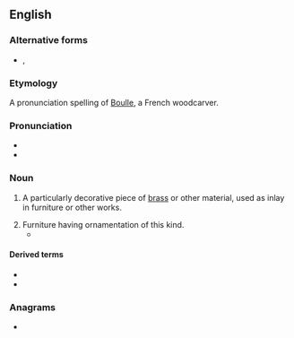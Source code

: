 {{also|Buhl|Bühl}}
==English==
{{wikipedia}}

===Alternative forms===
* {{l|en|boulle}}, {{l|en|boule}}

===Etymology===
A pronunciation spelling of [[w:André Charles Boulle|Boulle]], a French woodcarver.

===Pronunciation===
* {{IPA|en|/buːl/}}
* {{rhymes|en|uːl|s=1}}
{{rfap|en}}

===Noun===
{{en-noun|-|s}}

# {{lb|en|woodworking}} A particularly decorative piece of [[brass]] or other material, used as inlay in furniture or other works.
# Furniture having ornamentation of this kind.
#* {{RQ:Thackeray Pendennis||passage=Fancy a Member of Parliament and an old English Baronet, by Gad! obliged to put a drawing-room clock and a '''buhl''' inkstand up the spout; and a gold duck’s-head paper-holder, that I dare say cost my wife five pound, for which they’d only give me fifteen-and-six!|61}}

====Derived terms====
* {{l|en|buhl work}}
* {{l|en|buhlwork}}

===Anagrams===
* {{anagrams|en|a=bhlu|bluh}}